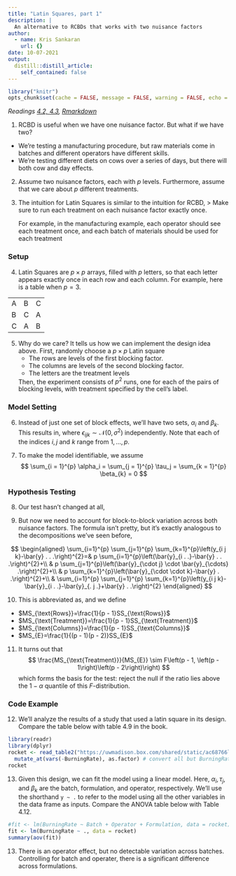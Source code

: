 ```yaml
---
title: "Latin Squares, part 1"
description: |
  An alternative to RCBDs that works with two nuisance factors
author:
  - name: Kris Sankaran
    url: {}
date: 10-07-2021
output:
  distill::distill_article:
    self_contained: false
---
```


```r
library("knitr")
opts_chunk$set(cache = FALSE, message = FALSE, warning = FALSE, echo = TRUE)
```

_Readings [4.2, 4.3](https://www.wiley.com/en-us/Design+and+Analysis+of+Experiments%2C+10th+Edition-p-9781119492443#content-section), [Rmarkdown](https://github.com/krisrs1128/stat424_f21/blob/main/_posts/2021-08-06-week5-4/week5-4.Rmd)_

1. RCBD is useful when we have one nuisance factor. But what if we have two?
  * We’re testing a manufacturing procedure, but raw materials come in batches and different operators have different skills.
  * We’re testing different diets on cows over a series of days, but there will both cow and day effects.

2. Assume two nuisance factors, each with $p$ levels. Furthermore, assume that
we care about $p$ different treatments.

3. The intuition for Latin Squares is similar to the intuition for RCBD,
> Make sure to run each treatment on each nuisance factor exactly once.

    For example, in the manufacturing example, each operator should see each
  treatment once, and each batch of materials should be used for each treatment

### Setup

4. Latin Squares are $p\times p$ arrays, filled with $p$ letters, so that each
letter appears exactly once in each row and each column. For example, here is a
table when $p = 3$.

|   |   |   |
|---|---|---|
| A | B | C |
| B | C | A |
| C | A | B |

5. Why do we care? It tells us how we can implement the design idea above.
First, randomly choose a $p\times p$ Latin square
    * The rows are levels of the first blocking factor.
    * The columns are levels of the second blocking factor.
    * The letters are the treatment levels
    
    Then, the experiment consists of $p^2$ runs, one for each of the pairs of
    blocking levels, with treatment specified by the cell’s label.

### Model Setting

6. Instead of just one set of block effects, we’ll have two sets, $\alpha_i$ and $\beta_k$. This results in,
\begin{align*}
y_{ijk} &= \mu + \alpha_i + \tau_j + \beta_k + \epsilon_{ijk}
\end{align*}
  where $\epsilon_{ijk}\sim \mathcal{N}\left(0,\sigma^2\right)$ independently.
  Note that each of the indices $i, j$ and $k$ range from $1, \dots, p$.

7. To make the model identifiable, we assume 
$$
\sum_{i = 1}^{p} \alpha_i = \sum_{j = 1}^{p} \tau_j = \sum_{k = 1}^{p} \beta_{k} = 0
$$

### Hypothesis Testing

8. Our test hasn’t changed at all,
\begin{align*}
H_0 &: \tau_1 = \dots = \tau_a = 0 \\
H_{1} &: \tau_{i} \neq 0 \text{ for at least one } i
\end{align*}

9. But now we need to account for block-to-block variation across both nuisance factors. The formula isn’t pretty, but it’s exactly analogous to the decompositions we’ve seen before,

$$
\begin{aligned}
\sum_{i=1}^{p} \sum_{j=1}^{p} \sum_{k=1}^{p}\left(y_{i j k}-\bar{y} . . .\right)^{2}=& p \sum_{i=1}^{p}\left(\bar{y}_{i . .}-\bar{y} . . .\right)^{2}+\\
& p \sum_{j=1}^{p}\left(\bar{y}_{\cdot j} \cdot \bar{y}_{\cdots} .\right)^{2}+\\
& p \sum_{k=1}^{p}\left(\bar{y}_{\cdot \cdot k}-\bar{y} . .\right)^{2}+\\
& \sum_{i=1}^{p} \sum_{j=1}^{p} \sum_{k=1}^{p}\left(y_{i j k}-\bar{y}_{i . .}-\bar{y}_{. j .}+\bar{y} . .\right)^{2}
\end{aligned}
$$

10. This is abbreviated as,
  \begin{align*}
  SS_{\text{Total}} = &SS_{\text{Rows}} + \\
  &SS_{\text{Columns}} +\\
  &SS_{\text{Treatment}} + \\
  &SS_{E}
  \end{align*}
  and we define
  * $MS_{\text{Rows}}=\frac{1}{p - 1}SS_{\text{Rows}}$
  * $MS_{\text{Treatment}}=\frac{1}{p - 1}SS_{\text{Treatment}}$
  * $MS_{\text{Columns}}=\frac{1}{p - 1}SS_{\text{Columns}}$
  * $MS_{E}=\frac{1}{(p - 1)(p - 2)}SS_{E}$
  
11. It turns out that
  $$
  \frac{MS_{\text{Treatment}}}{MS_{E}} \sim F\left(p - 1, \left(p - 1\right)\left(p - 2\right)\right)
  $$
    which forms the basis for the test: reject the null if the ratio lies above the
  $1 -  \alpha$ quantile of this $F$-distribution.
  
### Code Example

12. We'll analyze the results of a study that used a latin square in its design. Compare the table below with table 4.9 in the book.

```r
library(readr)
library(dplyr)
rocket <- read_table2("https://uwmadison.box.com/shared/static/ac68766l3zcjog1ldrzki3lis74bbd71.txt") %>%
  mutate_at(vars(-BurningRate), as.factor) # convert all but BurningRate to factor
rocket
```

13. Given this design, we can fit the model using a linear model. Here,
$\alpha_{i}, \tau_{j}$, and $\beta_{k}$ are the batch, formulation, and
operator, respectively. We'll use the shorthand `y ~ .` to refer to the model
using all the other variables in the data frame as inputs. Compare the ANOVA
table below with Table 4.12.

```r
#fit <- lm(BurningRate ~ Batch + Operator + Formulation, data = rocket) # gives exact same result
fit <- lm(BurningRate ~ ., data = rocket)
summary(aov(fit))
```

13. There is an operator effect, but no detectable variation across batches.
Controlling for batch and operater, there is a significant difference across
formulations.